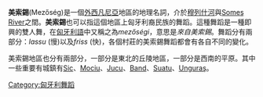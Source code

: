 '''美索錫'''(Mezőség)是一個[[外西凡尼亞|外西凡尼亞]]地區的地理名詞，介於[[穆列什河|穆列什河]]與[[Someş_River|Someş River]]之間。'''美索錫'''也可以指這個地區上匈牙利裔民族的舞蹈。這種舞蹈是一種即興的雙人舞，在[[匈牙利語|匈牙利語]]中又稱之為''mezőségi''，意思是''來自美索錫''。舞蹈分有兩部分：''lassu'' (慢)以及''friss'' (快)，各個村莊的美索錫舞蹈都會有各自不同的變化。

美索錫地區也分有兩部分，一部分是東北的丘陵地區，一部分是西南的平原。其中一些重要有城鎮有[[Sic,_Cluj|Sic]]、[[Mociu|Mociu]]、[[Jucu|Jucu]]、[[Band,_Mureş|Band]]、[[Suatu|Suatu]]、[[Unguraş,_Cluj|Unguraş]]。


{{DEFAULTSORT:Mezoseg}}
[[Category:匈牙利舞蹈|Category:匈牙利舞蹈]]

{{Romania-stub}}